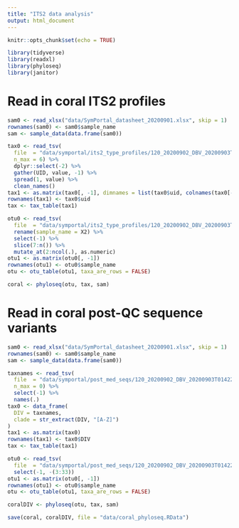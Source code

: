 ```yaml
---
title: "ITS2 data analysis"
output: html_document
---
```


```r
knitr::opts_chunk$set(echo = TRUE)
```

```r
library(tidyverse)
library(readxl)
library(phyloseq)
library(janitor)
```

# Read in coral ITS2 profiles
```r
sam0 <- read_xlsx("data/SymPortal_datasheet_20200901.xlsx", skip = 1)
rownames(sam0) <- sam0$sample_name
sam <- sample_data(data.frame(sam0))

tax0 <- read_tsv(
  file  = "data/symportal/its2_type_profiles/120_20200902_DBV_20200903T014225.profiles.relative.abund_and_meta.txt",
  n_max = 6) %>%
  dplyr::select(-2) %>% 
  gather(UID, value, -1) %>% 
  spread(1, value) %>%
  clean_names()
tax1 <- as.matrix(tax0[, -1], dimnames = list(tax0$uid, colnames(tax0[-1])))
rownames(tax1) <- tax0$uid
tax <- tax_table(tax1)

otu0 <- read_tsv(
  file  = "data/symportal/its2_type_profiles/120_20200902_DBV_20200903T014225.profiles.relative.abund_and_meta.txt") %>%
  rename(sample_name = X2) %>%
  select(-1) %>%
  slice(7:n()) %>%
  mutate_at(2:ncol(.), as.numeric)
otu1 <- as.matrix(otu0[, -1])
rownames(otu1) <- otu0$sample_name
otu <- otu_table(otu1, taxa_are_rows = FALSE)

coral <- phyloseq(otu, tax, sam)
```

# Read in coral post-QC sequence variants
```r
sam0 <- read_xlsx("data/SymPortal_datasheet_20200901.xlsx", skip = 1)
rownames(sam0) <- sam0$sample_name
sam <- sample_data(data.frame(sam0))

taxnames <- read_tsv(
  file  = "data/symportal/post_med_seqs/120_20200902_DBV_20200903T014225.seqs.relative.abund_only.txt",
  n_max = 0) %>%
  select(-1) %>%
  names(.)
tax0 <- data_frame(
  DIV = taxnames,
  clade = str_extract(DIV, "[A-Z]")
)
tax1 <- as.matrix(tax0)
rownames(tax1) <- tax0$DIV
tax <- tax_table(tax1)

otu0 <- read_tsv(
  file  = "data/symportal/post_med_seqs/120_20200902_DBV_20200903T014225.seqs.relative.abund_and_meta.txt") %>%
  select(-1, -(3:33))
otu1 <- as.matrix(otu0[, -1])
rownames(otu1) <- otu0$sample_name
otu <- otu_table(otu1, taxa_are_rows = FALSE)

coralDIV <- phyloseq(otu, tax, sam)
```

```r
save(coral, coralDIV, file = "data/coral_phyloseq.RData")
```

